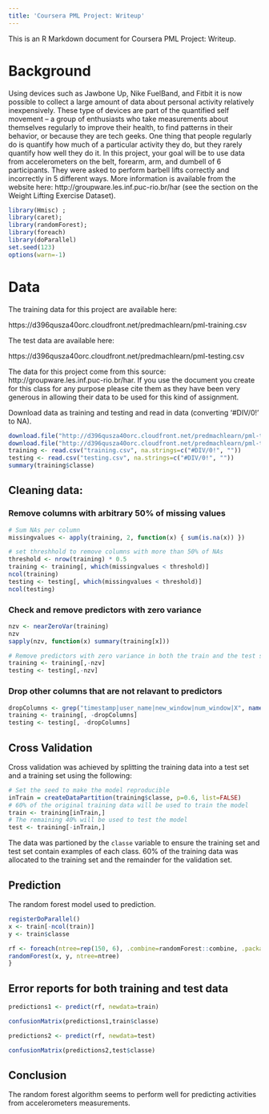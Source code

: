 ```yaml
---
title: 'Coursera PML Project: Writeup'
---
```


This is an R Markdown document for Coursera PML Project: Writeup. 

# Background

Using devices such as Jawbone Up, Nike FuelBand, and Fitbit it is now possible to collect a large amount of data about personal activity relatively inexpensively. These type of devices are part of the quantified self movement – a group of enthusiasts who take measurements about themselves regularly to improve their health, to find patterns in their behavior, or because they are tech geeks. One thing that people regularly do is quantify how much of a particular activity they do, but they rarely quantify how well they do it. In this project, your goal will be to use data from accelerometers on the belt, forearm, arm, and dumbell of 6 participants. They were asked to perform barbell lifts correctly and incorrectly in 5 different ways. More information is available from the website here: http://groupware.les.inf.puc-rio.br/har (see the section on the Weight Lifting Exercise Dataset). 

```r
library(Hmisc) ; 
library(caret); 
library(randomForest); 
library(foreach)
library(doParallel)
set.seed(123) 
options(warn=-1)
```

# Data 

The training data for this project are available here: 

https://d396qusza40orc.cloudfront.net/predmachlearn/pml-training.csv

The test data are available here: 

https://d396qusza40orc.cloudfront.net/predmachlearn/pml-testing.csv

The data for this project come from this source: http://groupware.les.inf.puc-rio.br/har. If you use the document you create for this class for any purpose please cite them as they have been very generous in allowing their data to be used for this kind of assignment. 

Download data as training and testing and read in data (converting '#DIV/0!' to NA).

```r
download.file("http://d396qusza40orc.cloudfront.net/predmachlearn/pml-training.csv", "training.csv")
download.file("http://d396qusza40orc.cloudfront.net/predmachlearn/pml-testing.csv", "testing.csv")
training <- read.csv("training.csv", na.strings=c("#DIV/0!", ""))
testing <- read.csv("testing.csv", na.strings=c("#DIV/0!", ""))
summary(training$classe)
```

## Cleaning data:

### Remove columns with arbitrary 50% of missing values

```r
# Sum NAs per column
missingvalues <- apply(training, 2, function(x) { sum(is.na(x)) })

# set threshhold to remove columns with more than 50% of NAs
threshold <- nrow(training) * 0.5
training <- training[, which(missingvalues < threshold)]
ncol(training)
testing <- testing[, which(missingvalues < threshold)]
ncol(testing)
```

### Check and remove predictors with zero variance

```r
nzv <- nearZeroVar(training)
nzv
sapply(nzv, function(x) summary(training[x]))

# Remove predictors with zero variance in both the train and the test sets
training <- training[,-nzv]
testing <- testing[,-nzv]
```

### Drop other columns that are not relavant to predictors
```r
dropColumns <- grep("timestamp|user_name|new_window|num_window|X", names(training))
training <- training[, -dropColumns]
testing <- testing[, -dropColumns]
```

## Cross Validation

Cross validation was achieved by splitting the training data into a test set and a training set using the following:

```r
# Set the seed to make the model reproducible
inTrain = createDataPartition(training$classe, p=0.6, list=FALSE)
# 60% of the original training data will be used to train the model
train <- training[inTrain,]
# The remaining 40% will be used to test the model
test <- training[-inTrain,]
```

The data was partioned by the `classe` variable to ensure the training set and test set contain examples of each class. 60% of the training data was allocated to the training set and the remainder for the validation set.

## Prediction

The random forest model used to prediction.

```r
registerDoParallel()
x <- train[-ncol(train)]
y <- train$classe

rf <- foreach(ntree=rep(150, 6), .combine=randomForest::combine, .packages='randomForest') %dopar% {
randomForest(x, y, ntree=ntree) 
}
```

## Error reports for both training and test data

```r
predictions1 <- predict(rf, newdata=train)
```
```r
confusionMatrix(predictions1,train$classe)
```
```r
predictions2 <- predict(rf, newdata=test)
```
```r
confusionMatrix(predictions2,test$classe)
```

## Conclusion
The random forest algorithm seems to perform well for predicting activities from accelerometers measurements.
